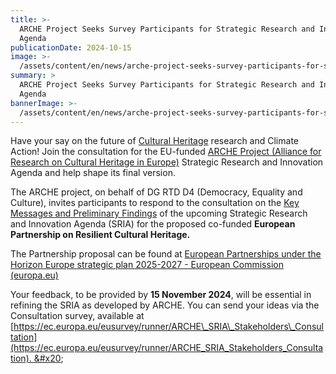 ```yaml
---
title: >-
  ARCHE Project Seeks Survey Participants for Strategic Research and Innovation
  Agenda
publicationDate: 2024-10-15
image: >-
  /assets/content/en/news/arche-project-seeks-survey-participants-for-strategic-research-and-innovation-agenda/image.png
summary: >
  ARCHE Project Seeks Survey Participants for Strategic Research and Innovation
  Agenda
bannerImage: >-
  /assets/content/en/news/arche-project-seeks-survey-participants-for-strategic-research-and-innovation-agenda/bannerImage.png
---
```

Have your say on the future of [Cultural Heritage](https://x.com/hashtag/CulturalHeritage?src=hashtag_click) research and Climate Action! Join the consultation for the EU-funded [ARCHE Project (Alliance for Research on Cultural Heritage in Europe)](https://www.heritageresearch-hub.eu/arche-home/about-arche/) Strategic Research and  Innovation Agenda and help shape its final version.

The ARCHE project, on behalf of DG RTD D4 (Democracy, Equality and Culture), invites participants to respond to the consultation on the [Key Messages and Preliminary Findings](https://urldefense.com/v3/__https:/www.heritageresearch-hub.eu/app/uploads/2024/09/ARCHE-SRIA-Key-messages-and-preliminary-findings.pdf__;!!DOxrgLBm!BQm5T-9xalddcUQ1Pu0eeB5x-AG1QiiQ4K1GJsBsKuBS8jFuvu3-3kRdnIhJugow55bC0bkTFgCNM1MO76-hcPkWl256ZjwvPfBCwTTEPA$) of the upcoming Strategic Research and Innovation Agenda (SRIA) for the proposed co-funded **European Partnership on Resilient Cultural Heritage.**&#x20;

The Partnership proposal can be found at [European Partnerships under the Horizon Europe strategic plan 2025-2027 - European Commission (europa.eu)](https://research-and-innovation.ec.europa.eu/funding/funding-opportunities/funding-programmes-and-open-calls/horizon-europe/european-partnerships-horizon-europe/european-partnerships-under-horizon-europe-strategic-plan-2025-2027_en)

Your feedback, to be provided by **15 November 2024**, will be essential in refining the SRIA as developed by ARCHE. You can send your ideas via the Consultation survey, available at [https://ec.europa.eu/eusurvey/runner/ARCHE\_SRIA\_Stakeholders\_Consultation](https://ec.europa.eu/eusurvey/runner/ARCHE_SRIA_Stakeholders_Consultation). &#x20;
